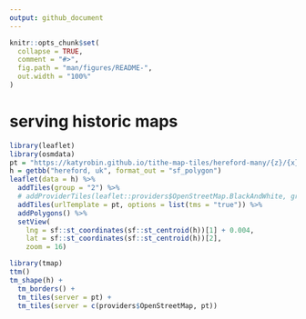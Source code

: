 ```yaml
---
output: github_document
---
```


```r
knitr::opts_chunk$set(
  collapse = TRUE,
  comment = "#>",
  fig.path = "man/figures/README-",
  out.width = "100%"
)
```

# serving historic maps

```r
library(leaflet)
library(osmdata)
pt = "https://katyrobin.github.io/tithe-map-tiles/hereford-many/{z}/{x}/{y}.png"
h = getbb("hereford, uk", format_out = "sf_polygon")
leaflet(data = h) %>% 
  addTiles(group = "2") %>% 
  # addProviderTiles(leaflet::providers$OpenStreetMap.BlackAndWhite, group = "1") %>% 
  addTiles(urlTemplate = pt, options = list(tms = "true")) %>% 
  addPolygons() %>% 
  setView(
    lng = sf::st_coordinates(sf::st_centroid(h))[1] + 0.004,
    lat = sf::st_coordinates(sf::st_centroid(h))[2],
    zoom = 16)
```

```r
library(tmap)
ttm()
tm_shape(h) +
  tm_borders() +
  tm_tiles(server = pt) +
  tm_tiles(server = c(providers$OpenStreetMap, pt))
```
